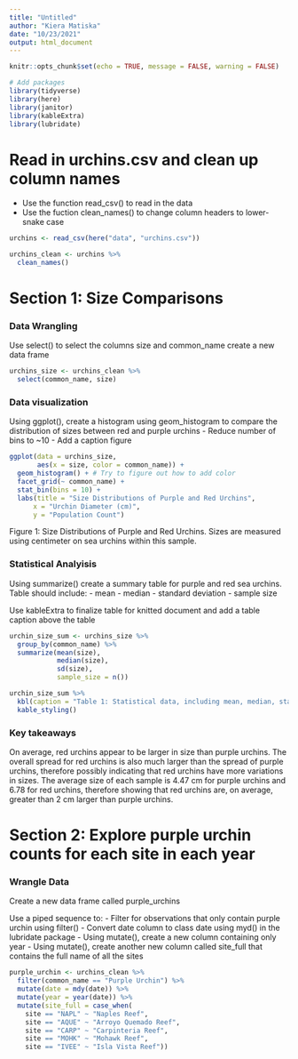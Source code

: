 ```yaml
---
title: "Untitled"
author: "Kiera Matiska"
date: "10/23/2021"
output: html_document
---
```


```r
knitr::opts_chunk$set(echo = TRUE, message = FALSE, warning = FALSE)

# Add packages
library(tidyverse)
library(here)
library(janitor)
library(kableExtra)
library(lubridate)
```

# Read in urchins.csv and clean up column names

- Use the function read_csv() to read in the data
- Use the fuction clean_names() to change column headers to lower-snake case

```r
urchins <- read_csv(here("data", "urchins.csv"))

urchins_clean <- urchins %>% 
  clean_names()
```

# Section 1: Size Comparisons

### Data Wrangling

Use select() to select the columns size and common_name create a new data frame

```r
urchins_size <- urchins_clean %>% 
  select(common_name, size)
```


### Data visualization

Using ggplot(), create a histogram using geom_histogram to compare the distribution of sizes between red and purple urchins
- Reduce number of bins to ~10
- Add a caption figure

```r
ggplot(data = urchins_size,
       aes(x = size, color = common_name)) +
  geom_histogram() + # Try to figure out how to add color
  facet_grid(~ common_name) +
  stat_bin(bins = 10) +
  labs(title = "Size Distributions of Purple and Red Urchins",
      x = "Urchin Diameter (cm)",
      y = "Population Count")
```

Figure 1: Size Distributions of Purple and Red Urchins. Sizes are measured using centimeter on sea urchins within this sample.

### Statistical Analyisis

Using summarize() create a summary table for purple and red sea urchins. Table should include:
- mean
- median
- standard deviation
- sample size

Use kableExtra to finalize table for knitted document and add a table caption above the table

```r
urchin_size_sum <- urchins_size %>% 
  group_by(common_name) %>% 
  summarize(mean(size),
            median(size),
            sd(size),
            sample_size = n())

urchin_size_sum %>% 
  kbl(caption = "Table 1: Statistical data, including mean, median, standard deviation, and sample size, of purple and red sea urchin sizes") %>% 
  kable_styling()
```

### Key takeaways

On average, red urchins appear to be larger in size than purple urchins. The overall spread for red urchins is also much larger than the spread of purple urchins, therefore possibly indicating that red urchins have more variations in sizes. The average size of each sample is 4.47 cm for purple urchins and 6.78 for red urchins, therefore showing that red urchins are, on average, greater than 2 cm larger than purple urchins.

# Section 2: Explore purple urchin counts for each site in each year

### Wrangle Data

Create a new data frame called purple_urchins

Use a piped sequence to:
- Filter for observations that only contain purple urchin using filter()
- Convert date column to class date using myd() in the lubridate package
- Using mutate(), create a new column containing only year
- Using mutate(), create another new column called site_full that contains the full name of all the sites

```r
purple_urchin <- urchins_clean %>% 
  filter(common_name == "Purple Urchin") %>% 
  mutate(date = mdy(date)) %>% 
  mutate(year = year(date)) %>% 
  mutate(site_full = case_when(
    site == "NAPL" ~ "Naples Reef",
    site == "AQUE" ~ "Arroyo Quemado Reef",
    site == "CARP" ~ "Carpinteria Reef",
    site == "MOHK" ~ "Mohawk Reef",
    site == "IVEE" ~ "Isla Vista Reef"))
```

